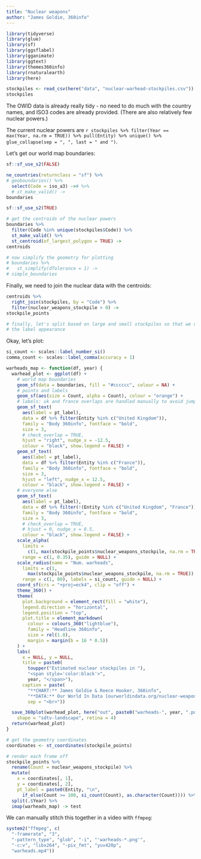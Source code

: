 ```yaml
---
title: "Nuclear weapons"
author: "James Goldie, 360info"
---
```


```r
library(tidyverse)
library(glue)
library(sf)
library(ggsflabel)
library(gganimate)
library(ggtext)
library(themes360info)
library(rnaturalearth)
library(here)
```

```r
stockpiles <- read_csv(here("data", "nuclear-warhead-stockpiles.csv"))
stockpiles
```

The OWID data is already really tidy - no need to do much with the country names, and ISO3 codes are already provided. (There are also relatively few nuclear powers.)

The current nuclear powers are `r stockpiles %>% filter(Year == max(Year, na.rm = TRUE)) %>% pull(Entity) %>% unique() %>% glue_collapse(sep = ", ", last = " and ")`.

Let's get our world map boundaries:

```r
sf::sf_use_s2(FALSE)

ne_countries(returnclass = "sf") %>%
# geoboundaries() %>%
  select(Code = iso_a3) -># %>%
  # st_make_valid() ->
boundaries

sf::sf_use_s2(TRUE)

# get the centroids of the nuclear powers
boundaries %>%
  filter(Code %in% unique(stockpiles$Code)) %>%
  st_make_valid() %>%
  st_centroid(of_largest_polygon = TRUE) ->
centroids

# now simplify the geometry for plotting
# boundaries %>%
#   st_simplify(dTolerance = 1) ->
# simple_boundaries
```

Finally, we need to join the nuclear data with the centroids:

```r
centroids %>%
  right_join(stockpiles, by = "Code") %>%
  filter(nuclear_weapons_stockpile > 0) ->
stockpile_points

# finally, let's split based on large and small stockpiles so that we can tweak
# the label appearance
```

Okay, let's plot:

```r

si_count <- scales::label_number_si()
comma_count <- scales::label_comma(accuracy = 1)

warheads_map <- function(df, year) {
  warhead_plot <- ggplot(df) +
    # world map boundaries
    geom_sf(data = boundaries, fill = "#cccccc", colour = NA) +
    # points and labels
    geom_sf(aes(size = Count, alpha = Count), colour = "orange") +
    # labels: uk and france overlaps are handled manually to avoid jumping around (this would be way easier if gganimate was working)
    geom_sf_text(
      aes(label = pt_label),
      data = df %>% filter(Entity %in% c("United Kingdom")),
      family = "Body 360info", fontface = "bold",
      size = 3,
      # check_overlap = TRUE,
      hjust = "right", nudge_x = -12.5,
      colour = "black", show.legend = FALSE) +
    geom_sf_text(
      aes(label = pt_label),
      data = df %>% filter(Entity %in% c("France")),
      family = "Body 360info", fontface = "bold",
      size = 3,
      hjust = "left", nudge_x = 12.5,
      colour = "black", show.legend = FALSE) +
    # everyone else
    geom_sf_text(
      aes(label = pt_label),
      data = df %>% filter(!(Entity %in% c("United Kingdom", "France"))),
      family = "Body 360info", fontface = "bold",
      size = 3,
      # check_overlap = TRUE,
      # hjust = 0, nudge_x = 0.5,
      colour = "black", show.legend = FALSE) +
    scale_alpha(
      limits =
        c(1, max(stockpile_points$nuclear_weapons_stockpile, na.rm = TRUE)),
      range = c(1, 0.35), guide = NULL) +
    scale_radius(name = "Num. warheads",
      limits = c(1,
        max(stockpile_points$nuclear_weapons_stockpile, na.rm = TRUE)),
      range = c(1, 80), labels = si_count, guide = NULL) +
    coord_sf(crs = "+proj=eck4", clip = "off") +
    theme_360() +
    theme(
      plot.background = element_rect(fill = "white"),
      legend.direction = "horizontal",
      legend.position = "top",
      plot.title = element_markdown(
        colour = colours_360("lightblue"),
        family = "Headline 360info",
        size = rel(1.8),
        margin = margin(b = 16 * 0.5))
    ) +
    labs(
      x = NULL, y = NULL,
      title = paste0(
        toupper("Estimated nuclear stockpiles in "),
        "<span style='color:black'>",
        year, "</span>"),
      caption = paste(
        "**CHART:** James Goldie & Reece Hooker, 360info",
        "**DATA:** Our World In Data [ourworldindata.org/nuclear-weapons]",
        sep = "<br>"))

  save_360plot(warhead_plot, here("out", paste0("warheads-", year, ".png")),
    shape = "sdtv-landscape", retina = 4)
  return(warhead_plot)
}

# get the geometry coordinates
coordinates <- st_coordinates(stockpile_points)

# render each frame off
stockpile_points %>%
  rename(Count = nuclear_weapons_stockpile) %>%
  mutate(
    x = coordinates[, 1],
    y = coordinates[, 2],
    pt_label = paste0(Entity, "\n",
      if_else(Count >= 100, si_count(Count), as.character(Count)))) %>%
  split(.$Year) %>%
  imap(warheads_map) -> test
```

We can manually stitch this together in a video with `ffmpeg`:

```r
system2("ffmpeg", c(
  "-framerate", "3",
  "-pattern_type", "glob", "-i", "'warheads-*.png'",
  "-c:v", "libx264", "-pix_fmt", "yuv420p",
  "warheads.mp4"))
```